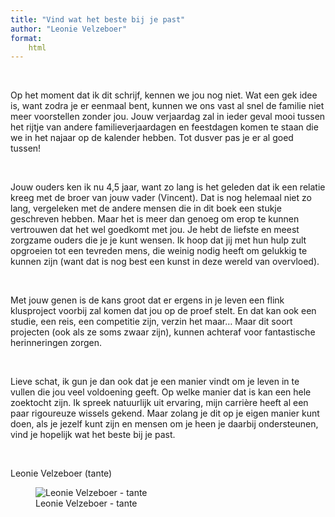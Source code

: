 ```yaml
---
title: "Vind wat het beste bij je past"
author: "Leonie Velzeboer"
format:
    html
---
```


<br>

Op het moment dat ik dit schrijf, kennen we jou nog niet. Wat een gek idee is, want zodra je er eenmaal bent, kunnen we ons vast al snel de familie niet meer voorstellen zonder jou. Jouw verjaardag zal in ieder geval mooi tussen het rijtje van andere familieverjaardagen en feestdagen komen te staan die we in het najaar op de kalender hebben. Tot dusver pas je er al goed tussen!

<br>

Jouw ouders ken ik nu 4,5 jaar, want zo lang is het geleden dat ik een relatie kreeg met de broer van jouw vader (Vincent). Dat is nog helemaal niet zo lang, vergeleken met de andere mensen die in dit boek een stukje geschreven hebben. Maar het is meer dan genoeg om erop te kunnen vertrouwen dat het wel goedkomt met jou. Je hebt de liefste en meest zorgzame ouders die je je kunt wensen. Ik hoop dat jij met hun hulp zult opgroeien tot een tevreden mens, die weinig nodig heeft om gelukkig te kunnen zijn (want dat is nog best een kunst in deze wereld van overvloed).

<br>

Met jouw genen is de kans groot dat er ergens in je leven een flink klusproject voorbij zal komen dat jou op de proef stelt. En dat kan ook een studie, een reis, een competitie zijn, verzin het maar... Maar dit soort projecten (ook als ze soms zwaar zijn), kunnen achteraf voor fantastische herinneringen zorgen.

<br>

Lieve schat, ik gun je dan ook dat je een manier vindt om je leven in te vullen die jou veel voldoening geeft. Op welke manier dat is kan een hele zoektocht zijn. Ik spreek natuurlijk uit ervaring, mijn carrière heeft al een paar rigoureuze wissels gekend. Maar zolang je dit op je eigen manier kunt doen, als je jezelf kunt zijn en mensen om je heen je daarbij ondersteunen, vind je hopelijk wat het beste bij je past.

<br>

Leonie Velzeboer (tante)

![Leonie Velzeboer - tante](images/Leonie.jpg)
